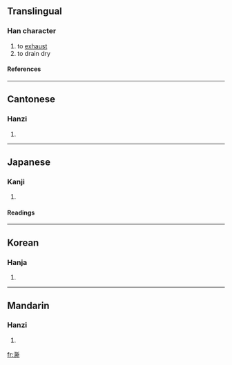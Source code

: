 ==Translingual==
===Han character===
{{Han char|rn=85|rad=水|as=12|sn=15|four=3212<sub>1</sub>|canj=水廿金中 (ETCL)}}
# to [[exhaust]]
# to drain dry
====References====
{{Han ref|kx=0651.380|dkj=18328|dj=1062.050|hdz=31736.100|uh=6F8C|ud=28556|bh=E642|bd=58946}}

----
==Cantonese==
===Hanzi===
{{yue-hanzi|jyut=|y=si1}}
# {{defn|Cantonese}}

----
==Japanese==
===Kanji===
{{ja-kanji|grade=|rs=水12}}
# {{defn|Japanese}} 
====Readings====
{{ja-readings|on=[[し]] (shi), [[せい]] (sei), [[さい]] (sai)|kun=[[つきる]] (tsukiru)}}

----
==Korean==
===Hanja===
{{ko-hanja|hangeul=시|eumhun=|rv=si|mr=si|y=si}}
# {{defn|Korean}}

----
==Mandarin==
===Hanzi===
{{cmn-hanzi|pin=[[sī]] (si1), [[xī]] (xi1)|wg=ssu<sup>1</sup>, hsi<sup>1</sup>}}
# {{defn|Mandarin}}

[[fr:澌]]